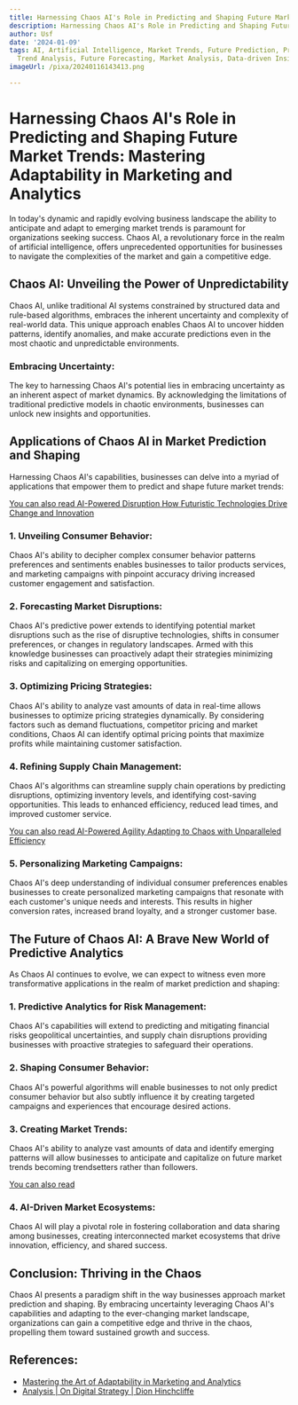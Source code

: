 ```yaml
---
title: Harnessing Chaos AI's Role in Predicting and Shaping Future Market Trends
description: Harnessing Chaos AI's Role in Predicting and Shaping Future Market Trends
author: Usf
date: '2024-01-09'
tags: AI, Artificial Intelligence, Market Trends, Future Prediction, Predictive Analytics,
  Trend Analysis, Future Forecasting, Market Analysis, Data-driven Insights, Decision-Making
imageUrl: /pixa/20240116143413.png

---
```

# Harnessing Chaos AI's Role in Predicting and Shaping Future Market Trends:  Mastering Adaptability in Marketing and Analytics

In today's dynamic and rapidly evolving business landscape the ability to anticipate and  adapt to emerging market trends  is paramount for organizations seeking success. Chaos AI, a revolutionary force in the  realm of artificial intelligence, offers unprecedented  opportunities  for businesses to navigate the complexities of the  market and gain a competitive edge.

## Chaos AI: Unveiling the Power  of Unpredictability

Chaos AI, unlike traditional AI systems constrained  by structured data and rule-based algorithms, embraces the inherent uncertainty and complexity of real-world data. This unique approach enables Chaos AI to uncover hidden patterns, identify anomalies,  and make accurate predictions even in the most chaotic and unpredictable environments.

### Embracing Uncertainty:

The key to harnessing Chaos AI's potential lies  in  embracing uncertainty  as an inherent aspect of market dynamics. By acknowledging the  limitations of  traditional predictive models in chaotic environments, businesses can unlock  new insights and opportunities.

## Applications  of Chaos AI in Market Prediction and  Shaping

Harnessing Chaos  AI's capabilities, businesses can delve into a myriad of applications  that empower them to predict and shape future market trends:

[You can also read AI-Powered Disruption How Futuristic Technologies Drive Change and Innovation](AI-Powered%20Disruption%20How%20Futuristic%20Technologies%20Drive%20Change%20and%20Innovation)


### 1.  Unveiling Consumer Behavior:

Chaos AI's ability to decipher complex consumer behavior patterns preferences and sentiments enables businesses to tailor products services,  and marketing campaigns with pinpoint  accuracy  driving increased customer engagement and satisfaction.

### 2. Forecasting Market Disruptions:

Chaos AI's predictive power extends to identifying potential market disruptions such as the rise of disruptive technologies, shifts in consumer preferences, or changes in regulatory landscapes. Armed with this knowledge businesses can proactively adapt their strategies minimizing risks and capitalizing on emerging  opportunities.

### 3. Optimizing Pricing Strategies:

Chaos AI's ability to analyze vast amounts of data in real-time allows businesses to optimize  pricing strategies dynamically.  By  considering factors such as demand fluctuations, competitor pricing and market conditions,  Chaos AI can identify  optimal pricing points that maximize profits while maintaining customer satisfaction.

### 4. Refining Supply Chain Management:

Chaos AI's algorithms can streamline  supply chain operations by predicting disruptions, optimizing inventory levels, and identifying cost-saving opportunities.  This leads to enhanced efficiency,  reduced lead times, and improved customer service.

[You can also read AI-Powered Agility Adapting to Chaos with Unparalleled Efficiency](AI-Powered%20Agility%20Adapting%20to%20Chaos%20with%20Unparalleled%20Efficiency)


### 5. Personalizing Marketing  Campaigns:

Chaos  AI's deep understanding of individual consumer preferences enables businesses to create  personalized marketing campaigns that  resonate with each customer's unique needs and interests. This  results in higher conversion rates, increased brand  loyalty, and a stronger customer base.

## The Future of Chaos AI: A Brave New World of Predictive Analytics

As Chaos AI  continues to evolve, we can expect to witness even more transformative applications in the realm of market prediction and shaping:

### 1.  Predictive Analytics for Risk Management:

Chaos AI's capabilities will extend to predicting and mitigating financial risks geopolitical uncertainties, and supply chain disruptions providing businesses with proactive  strategies  to safeguard their operations.

### 2. Shaping Consumer Behavior:

Chaos AI's powerful algorithms will  enable businesses to not only  predict  consumer behavior but also subtly influence it by creating targeted campaigns and experiences that encourage desired actions.

### 3. Creating Market Trends:

Chaos AI's ability to  analyze vast amounts of data and identify emerging patterns  will allow businesses to  anticipate and capitalize on future market trends  becoming trendsetters rather than followers.

[You can also read ]()


### 4. AI-Driven Market Ecosystems:

Chaos AI will  play a  pivotal role in fostering  collaboration and data sharing among  businesses, creating interconnected market ecosystems that drive innovation, efficiency,  and shared success.

## Conclusion: Thriving in the Chaos

Chaos AI presents a paradigm shift  in the way businesses approach market prediction and shaping.  By embracing uncertainty leveraging  Chaos AI's capabilities  and adapting to the  ever-changing market landscape, organizations can gain a competitive  edge and thrive in  the chaos, propelling them toward sustained growth and success.

## References:
- [Mastering the Art of Adaptability in Marketing and Analytics](https://juliana-jackson.com/adaptability-in-marketing-analytics/)
- [Analysis | On Digital Strategy | Dion Hinchcliffe](https://dionhinchcliffe.com/category/analysis/)
